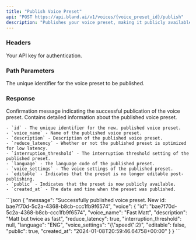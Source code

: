 ```yaml
---
title: "Publish Voice Preset"  
api: "POST https://api.bland.ai/v1/voices/{voice_preset_id}/publish"
description: "Publishes your voice preset, making it publicly available."
---
```


### Headers

<ParamField header="authorization" type="string" required>
  Your API key for authentication.
</ParamField>

### Path Parameters

<ParamField path="voice_preset_id" type="string" required>
  The unique identifier for the voice preset to be published.
</ParamField>

### Response

<ResponseField type="string" name="message">
    Confirmation message indicating the successful publication of the voice preset.
</ResponseField>

<ResponseField type="object" name="voice">
    Contains detailed information about the published voice preset. 
    
    - `id` - The unique identifier for the new, published voice preset.
    - `voice_name` - Name of the published voice preset.
    - `description` - Description of the published voice preset.
    - `reduce_latency` - Whether or not the published preset is optimized for low latency.
    - `interruption_threshold` - The interruption threshold setting of the published preset.
    - `language` - The language code of the published preset.
    - `voice_settings` - The voice settings of the published preset.
    - `editable` - Indicates that the preset is no longer editable post-publishing.
    - `public` - Indicates that the preset is now publicly available.
    - `created_at` - The date and time when the preset was published.
</ResponseField>

<ResponseExample>
```json
{
    "message": "Successfully published voice preset. New id: bae7f70d-5c2a-4368-b8cb-ccc1fb9f6574",
    "voice": {
        "id": "bae7f70d-5c2a-4368-b8cb-ccc1fb9f6574",
        "voice_name": "Fast Matt",
        "description": "Matt but twice as fast",
        "reduce_latency": true,
        "interruption_threshold": null,
        "language": "ENG",
        "voice_settings": "{\"speed\":2}",
        "editable": false,
        "public": true,
        "created_at": "2024-01-08T20:59:46.64758+00:00"
    }
}
```
</ResponseExample>







